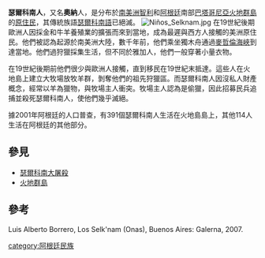 '''瑟爾科南人'''，又名'''奧納'''人，是分布於[[南美洲|南美洲]][[智利|智利]]和[[阿根廷|阿根廷]]南部[[巴塔哥尼亞|巴塔哥尼亞]][[火地群島|火地群島]]的[[原住民|原住民]]，其傳統族語[[瑟爾科南語|瑟爾科南語]]已絕滅。
[[File:Niños_Selknam.jpg|thumb]]
在19世紀後期歐洲人因採金和牛羊養殖業的擴張而來到當地，成為最遲與西方人接觸的美洲原住民。他們被認為起源於南美洲大陸，數千年前，他們乘坐獨木舟通過[[麥哲倫海峽|麥哲倫海峽]]到達當地。他們過狩獵採集生活，但不同於雅加人，他們一般穿著小量衣物。

在19世紀後期前他們很少與歐洲人接觸，直到移民在19世紀末抵達。這些人在火地島上建立大牧場放牧羊群，剝奪他們的祖先狩獵區。而瑟爾科南人因沒私人財產概念，經常以羊為獵物，與牧場主人衝突。牧場主人認為是偷獵，因此招募民兵追捕並殺死瑟爾科南人，使他們幾乎滅絕。

據2001年阿根廷的人口普查，有391個瑟爾科南人生活在火地島島上，其他114人生活在阿根廷的其他部分。

==參見==
* [[瑟爾科南大屠殺|瑟爾科南大屠殺]]
* [[火地群島|火地群島]]

==參考==
Luis Alberto Borrero, Los Selk'nam (Onas), Buenos Aires: Galerna, 2007.

[[category:阿根廷民族|category:阿根廷民族]]